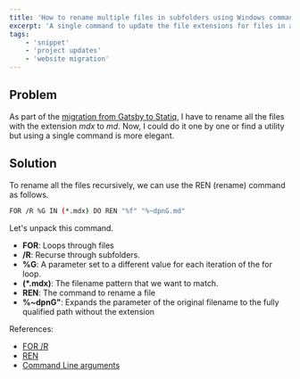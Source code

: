 ```yaml
---
title: 'How to rename multiple files in subfolders using Windows command prompt'
excerpt: 'A single command to update the file extensions for files in all the subfolders using a single command in Windows command prompt'
tags:
    - 'snippet'
    - 'project updates'
    - 'website migration'
---
```


## Problem

As part of the [migration from Gatsby to Statiq](./migrating-gatsby-statiq), I have to rename all the files with the extension _mdx_ to _md_. Now, I could do it one by one or find a utility but using a single command is more elegant.

## Solution

To rename all the files recursively, we can use the REN (rename) command as follows.

```bash
FOR /R %G IN (*.mdx) DO REN "%f" "%~dpnG.md"
```

Let's unpack this command.

-   **FOR**: Loops through files
-   **/R**: Recurse through subfolders.
-   **%G**: A parameter set to a different value for each iteration of the for loop.
-   **(\*.mdx)**: The filename pattern that we want to match.
-   **REN**: The command to rename a file
-   **%~dpnG"**: Expands the parameter of the original filename to the fully qualified path without the extension

References:

-   [FOR /R](https://ss64.com/nt/for_r.html)
-   [REN](https://ss64.com/nt/ren.html)
-   [Command Line arguments](https://ss64.com/nt/syntax-args.html)
